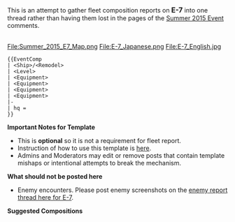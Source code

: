 This is an attempt to gather fleet composition reports on <span style="font-size:16px; font-weight:bold;">E-7</span> into one thread rather than having them lost in the pages of the [[Summer 2015 Event]] comments.
<br /><br />
<gallery type="slideshow" widths="600">
File:Summer_2015_E7_Map.png
File:E-7_Japanese.png
File:E-7_English.jpg
</gallery>
{{clear}}
<pre class="mw-collapsible mw-collapsed">
{{EventComp
| <Ship>/<Remodel>
| <Level>
| <Equipment>
| <Equipment>
| <Equipment>
| <Equipment>
|-
| hq = 
}}
</pre>

'''Important Notes for Template'''
* This is '''optional''' so it is not a requirement for fleet report.
* Instruction of how to use this template is [[Template:EventComp|here]].
* Admins and Moderators may edit or remove posts that contain template mishaps or intentional attempts to break the mechanism.

'''What should not be posted here'''
* Enemy encounters. Please post enemy screenshots on the [[Thread:292557|enemy report thread here for E-7]].

'''Suggested Compositions''' <ac_metadata title="[Summer 2015 Event] E-7 - Fleets" related_topics=""> </ac_metadata>